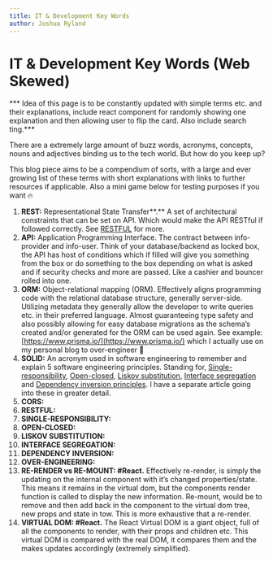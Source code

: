 ```yaml
---
title: IT & Development Key Words
author: Joshua Ryland
---
```

# IT & Development Key Words (Web Skewed)

*** Idea of this page is to be constantly updated with simple terms etc. and their explanations, include react component for randomly showing one explanation and then allowing user to flip the card. Also include search ting.***

There are a extremely large amount of buzz words, acronyms,  concepts, nouns and adjectives binding us to the tech world. But how do you keep up?

This blog piece aims to be a compendium of sorts, with a large and ever growing list of these terms with short explanations with links to further resources if applicable. Also a mini game below for testing purposes if you want 🔥

1. **REST:** Representational State Transfer**.** A set of architectural constraints that can be set on API. Which would make the API RESTful if followed correctly. See [RESTFUL](https://www.notion.so/IT-Development-Key-Words-Web-Skewed-b7f6fe45819c4724996d62f6b596b90c?pvs=21) for more.
2. **API:** Application Programming Interface. The contract between info-provider and info-user. Think of your database/backend as locked box, the API has host of conditions which if filled will give you something from the box or do something to the box depending on what is asked and if security checks and more are passed. Like a cashier and bouncer rolled into one.
3. **ORM:** Object-relational mapping (ORM). Effectively aligns programming code with the relational database structure, generally server-side. Utilizing metadata they generally allow the developer to write queries etc. in their preferred language. Almost guaranteeing type safety and also possibly allowing for easy database migrations as the schema’s created and/or generated for the ORM can be used again. See example: [https://www.prisma.io/](https://www.prisma.io/) which I actually use on my personal blog to over-engineer 🙂
4. **SOLID:** An acronym used in software engineering to remember and explain 5 software engineering principles. Standing for, [Single-responsibility](https://www.notion.so/IT-Development-Key-Words-Web-Skewed-b7f6fe45819c4724996d62f6b596b90c?pvs=21), [Open-closed](https://www.notion.so/IT-Development-Key-Words-Web-Skewed-b7f6fe45819c4724996d62f6b596b90c?pvs=21), [Liskov substitution](https://www.notion.so/IT-Development-Key-Words-Web-Skewed-b7f6fe45819c4724996d62f6b596b90c?pvs=21), [Interface segregation](https://www.notion.so/IT-Development-Key-Words-Web-Skewed-b7f6fe45819c4724996d62f6b596b90c?pvs=21) and [Dependency inversion principles](https://www.notion.so/IT-Development-Key-Words-Web-Skewed-b7f6fe45819c4724996d62f6b596b90c?pvs=21). I have a separate article going into these in greater detail.
5. **CORS:**
6. **************RESTFUL:**************
7. **SINGLE-RESPONSIBILITY:** 
8. **OPEN-CLOSED:**
9. **LISKOV SUBSTITUTION:**
10. **INTERFACE SEGREGATION:**
11. **DEPENDENCY INVERSION:**
12. **OVER-ENGINEERING:**
13. **RE-RENDER vs RE-MOUNT: #React.** Effectively re-render, is simply the updating on the internal component with it’s changed properties/state. This means it remains in the virtual dom, but the components render function is called to display the new information. Re-mount, would be to remove and then add back in the component to the virtual dom tree, new props and state in tow. This is more exhaustive that a re-render. 
14. **********************VIRTUAL DOM: #React.********************** The React Virtual DOM is a giant object, full of all the components to render, with their props and children etc. This virtual DOM is compared with the real DOM, it compares them and the makes updates accordingly (extremely simplified).